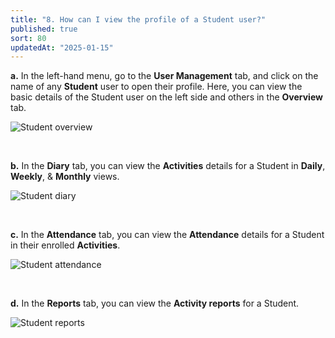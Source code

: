 ```yaml
---
title: "8. How can I view the profile of a Student user?"
published: true
sort: 80
updatedAt: "2025-01-15"
---
```


**a.** In the left-hand menu, go to the **User Management** tab, and click on the name of any **Student** user to open
their profile. Here, you can view the basic details of the Student user on the left side and others in the
**Overview** tab.

![Student overview](/help/2-8-1.jpg)

<br />

**b.** In the **Diary** tab, you can view the **Activities** details for a Student in **Daily**, **Weekly**, & **Monthly** views.

![Student diary](/help/2-8-2.jpg)

<br />

**c.** In the **Attendance** tab, you can view the **Attendance** details for a Student in their enrolled **Activities**.

![Student attendance](/help/2-8-3.jpg)

<br />

**d.** In the **Reports** tab, you can view the **Activity reports** for a Student.

![Student reports](/help/2-8-4.jpg)
